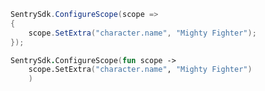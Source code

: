 ```csharp
SentrySdk.ConfigureScope(scope =>
{
    scope.SetExtra("character.name", "Mighty Fighter");
});
```

```fsharp
SentrySdk.ConfigureScope(fun scope ->
    scope.SetExtra("character.name", "Mighty Fighter")
    )
```
